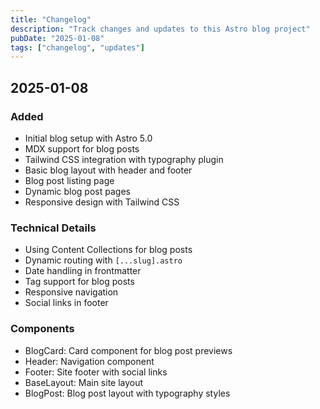 ```yaml
---
title: "Changelog"
description: "Track changes and updates to this Astro blog project"
pubDate: "2025-01-08"
tags: ["changelog", "updates"]
---
```


## 2025-01-08

### Added

- Initial blog setup with Astro 5.0
- MDX support for blog posts
- Tailwind CSS integration with typography plugin
- Basic blog layout with header and footer
- Blog post listing page
- Dynamic blog post pages
- Responsive design with Tailwind CSS

### Technical Details

- Using Content Collections for blog posts
- Dynamic routing with `[...slug].astro`
- Date handling in frontmatter
- Tag support for blog posts
- Responsive navigation
- Social links in footer

### Components

- BlogCard: Card component for blog post previews
- Header: Navigation component
- Footer: Site footer with social links
- BaseLayout: Main site layout
- BlogPost: Blog post layout with typography styles
